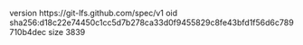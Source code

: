 version https://git-lfs.github.com/spec/v1
oid sha256:d18c22e74450c1cc5d7b278ca33d0f9455829c8fe43bfd1f56d6c789710b4dec
size 3839
